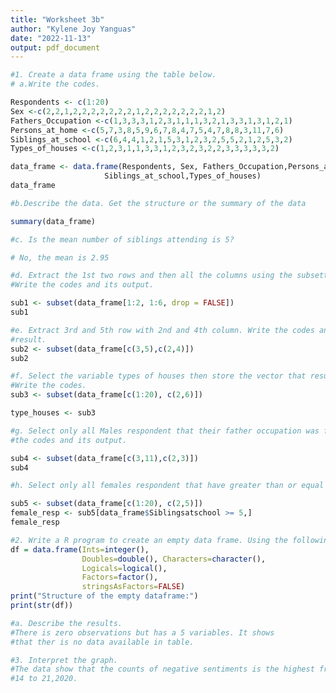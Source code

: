 ```yaml
---
title: "Worksheet 3b"
author: "Kylene Joy Yanguas"
date: "2022-11-13"
output: pdf_document
---
```


```r
#1. Create a data frame using the table below.
# a.Write the codes.

Respondents <- c(1:20)
Sex <-c(2,2,1,2,2,2,2,2,2,2,1,2,2,2,2,2,2,2,1,2)
Fathers_Occupation <-c(1,3,3,3,1,2,3,1,1,1,3,2,1,3,3,1,3,1,2,1)
Persons_at_home <-c(5,7,3,8,5,9,6,7,8,4,7,5,4,7,8,8,3,11,7,6)
Siblings_at_school <-c(6,4,4,1,2,1,5,3,1,2,3,2,5,5,2,1,2,5,3,2)
Types_of_houses <-c(1,2,3,1,1,3,3,1,2,3,2,3,2,2,3,3,3,3,3,2)

data_frame <- data.frame(Respondents, Sex, Fathers_Occupation,Persons_at_home,
                     Siblings_at_school,Types_of_houses)             
data_frame
```
```r
#b.Describe the data. Get the structure or the summary of the data

summary(data_frame)

```
```r
#c. Is the mean number of siblings attending is 5?

# No, the mean is 2.95 
```
```r
#d. Extract the 1st two rows and then all the columns using the subsetting functions.
#Write the codes and its output.

sub1 <- subset(data_frame[1:2, 1:6, drop = FALSE])
sub1
```
```r
#e. Extract 3rd and 5th row with 2nd and 4th column. Write the codes and its
#result.
sub2 <- subset(data_frame[c(3,5),c(2,4)])
sub2
```
```r
#f. Select the variable types of houses then store the vector that results as types_houses.
#Write the codes.
sub3 <- subset(data_frame[c(1:20), c(2,6)])

type_houses <- sub3

```
```r
#g. Select only all Males respondent that their father occupation was farmer. Write
#the codes and its output.

sub4 <- subset(data_frame[c(3,11),c(2,3)])
sub4

```
```r
#h. Select only all females respondent that have greater than or equal to 5 number of siblings attending school. Write the codes and its outputs

sub5 <- subset(data_frame[c(1:20), c(2,5)])
female_resp <- sub5[data_frame$Siblingsatschool >= 5,]
female_resp
```
```r
#2. Write a R program to create an empty data frame. Using the following codes:
df = data.frame(Ints=integer(),
                Doubles=double(), Characters=character(),
                Logicals=logical(),
                Factors=factor(),
                stringsAsFactors=FALSE)
print("Structure of the empty dataframe:")
print(str(df))
```
```r
#a. Describe the results.
#There is zero observations but has a 5 variables. It shows 
#that ther is no data available in table.

#3. Interpret the graph.
#The data show that the counts of negative sentiments is the highest from July
#14 to 21,2020. 

```

